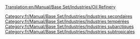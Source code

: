 [[Translation:en/Manual/Base Set/Industries/Oil Refinery]]

{{fr/Manual/Base Set/Industries/Industries|image=en/Manual/Base Set/Industries/Oilrefinery.png
|nom=Raffinerie
|climats=[[fr/Manual/Climat#tempere|Tempéré]], [[fr/Manual/Climat#subarctique|Subarctique]], [[fr/Manual/Climat#subtropical|Subtropical]].
|accepte=[[fr/Manual/Base Set/Cargos/Pétrole|Pétrole]]
|produit=[[fr/Manual/Base Set/Cargos/Marchandises|Marchandises]]
|notes=Peut seulement être positionnée près des bords de la carte, même en utilisant [[fr/Manual/Industries#financer-de-nouvelles-industries|Financer de nouvelles industries]].
Elle peut être détruite par la [[fr/Désastre#explosion-de-raffinerie|catastrophe de l'avion militaire]], mais sera reconstruire rapidement.
}}

[[Category:fr/Manual/Base Set/Industries/Industries secondaires]]
[[Category:fr/Manual/Base Set/Industries/Industries tempérées]]
[[Category:fr/Manual/Base Set/Industries/Industries subarctiques]]
[[Category:fr/Manual/Base Set/Industries/Industries subtropicales]]